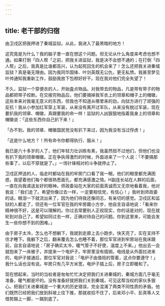 ```yaml
---
---
---
```

title: 老干部的归宿
---




由卫戍区把我押进了秦城监狱。从此，我进入了最黑暗的地方！

这究竟是为什么？我的脑子里一直在想这个问题。但无论从什么角度来考虑也想不通。如果打倒「四人帮「之前，把我关进监狱，我是决不会想不通的；在打倒「四人帮」之后，我真是比谁都高兴，认为起死回生的机会来了！怎么还把我关进秦城监狱？真是毫无理由。因为我同华国锋、叶剑英既无公仇，更无私愤。我甚至梦见叶帅通知我重新工作，鼓励我放下包袱好好干。现在我对他们完全失望了！

不久，监狱一个穿便衣的人，开始査点物品。对我带去的物品，凡是带有带子的物品都把带子绞断。在交接完物品后，他们要摘掉我军衣上的领章和帽子上的帽徽，这些本来对我毫无意义的东西，但我也不知道从哪里来的劲，向狱方进行了顽强的反抗！我从小参加红军穿上军装，从来没有离开过军队，从来没有脱过军装，现在要扒我的领章、帽徽，真跟要我的命一样！监狱的人凶狠狠地指着我身上的领章和帽徽说：「这些东西你自己扒下来！」

「办不到。我的领章、帽徽国民党没有扒下来过，因为我没有当过俘虏！」

「这是什么地方？！所有命令你都得执行、服从！」

我已是六十多岁的人了，他们年轻力壮训练有素，我虽然扭不过他们，但他们也没有扒下我的领章帽徽。正在争执得激烈的时候，外面进来了一个人说：「不要搞那些事了，以后不穿就是了。」一场针锋相对的斗争就停止了。

卫戍区押送的人，临走时都站在我的牢房门口看了我一眼。他们的眼里都充满困惑，我望着他们每个都很熟悉面孔，都充满感激之情。H副连长站在人群的后面，一直在向我递送友好的眼神。师政委站在大家的前面真诚而又无奈地看着我，他对我说：「我们走了。希望你像过去一样，一定要相信党，有信心！」我听到师政委的话，眼泪一下就流出来了，因为他们待我还像同志，有亲切的感觉。卫戍区和监狱的人都走了，但还有一位军官在我的牢房踱小方步，他自言自语地说：「看来你精神很不好，这是可以理解的。你过去常要别人正视现实，你的话是对的，现在就轮到对自己了。希望如同过去一样，正确对待自己的问题。你到这里来，可能会发生一些你想不到的困难。」

由于房子太冷，怎么也不想躺下，我就到走廊上去小跑步。快天亮了，实在支持不住才睡下。我躺下之后，翻来覆去怎么也睡不着，那位军官进到牢房站在我床跟前，自言自语地说：「房子确实太冷，暖气管子不好使，温度上不来。」他出去一会就抱来了一床被子，并提来一个电炉子。牢房里没有插销，电线是从外面拉进来的，电炉子接通后，那位军官对我说：「电炉子由值班的管着，这点你要遵守！」我什么话也没有说。牢房只有几平方米宽，电炉子插上后，房子立即暖和了。

现在想起来，当时的当权者是匆匆忙忙决定把我们关进秦城的，秦城方面几乎毫无准备，暖气都是坏的。没有准备好就把我们关到秦城，可见这帮当权的家伙多狠心。把我们关进秦城是一个重大的历史错误，完全混淆了两类不同性质的矛盾。他们既然已经把我们放到斜坡上往下推，那就收拾不住了，后来邓小平、彭真等人又借势踹上一脚，一踹到底了。